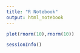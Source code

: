 ```yaml
---
title: "R Notebook"
output: html_notebook
---
```



```r
plot(rnorm(10),rnorm(10))
```

```r
sessionInfo()
```

